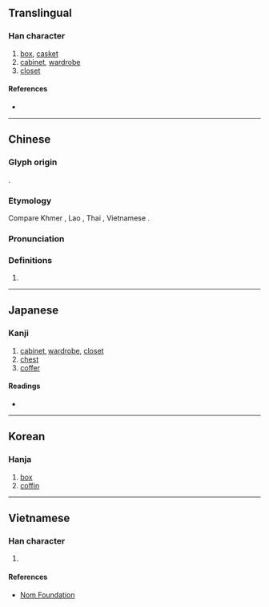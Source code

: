 {{also|椟}}
{{character info/new}}
==Translingual==

===Han character===
{{Han char|rn=75|rad=木|as=15|sn=19|four=44986|canj=DGWC|ids=⿰木賣}}

# [[box]], [[casket]]
# [[cabinet]], [[wardrobe]]
# [[closet]]

====References====
* {{Han ref|kx=0560.280|dkj=15821|dj=0949.250|hdz=21312.010|uh=6ADD|ud=27357|bh=C370|bd=50032}}

----

==Chinese==
{{zh-forms|s=椟}}

===Glyph origin===
{{Han etyl}}
{{Han compound|木|𧶠|c1=s|c2=p|t1=wood|ls=psc}}.

===Etymology===
Compare Khmer {{m|km|ទូ}}, Lao {{m|lo|ຕູ້}}, Thai {{m|th|ตู้}}, Vietnamese {{m|vi|tủ}}.

===Pronunciation===
{{zh-pron
|m=dú
|c=duk6
|mc=y
|oc=y
|ma=
|cat=n
}}

===Definitions===
{{zh-hanzi}}

# {{rfdef|lang=zh}}

----

==Japanese==

===Kanji===
{{ja-kanji|grade=|rs=木15}}

# [[cabinet]], [[wardrobe]], [[closet]]
# [[chest]]
# [[coffer]]

====Readings====
* {{ja-readings|on=[[とく]] (toku), [[どく]] (doku)|kun=[[はこ]] (hako), [[ひつぎ]] (hitsugi)}}

----

==Korean==

===Hanja===
{{ko-hanja|hangeul=독|eumhun=|rv=dok|mr=tok|y=tok}}

# [[box]]
# [[coffin]]

----

==Vietnamese==

===Han character===
{{vi-readings|rs=木15| hanviet = độc}}

# {{defn|lang=vi|sort=木15}}

====References====
* [http://nomfoundation.org/common/nom_details.php?codepoint=6add Nom Foundation]